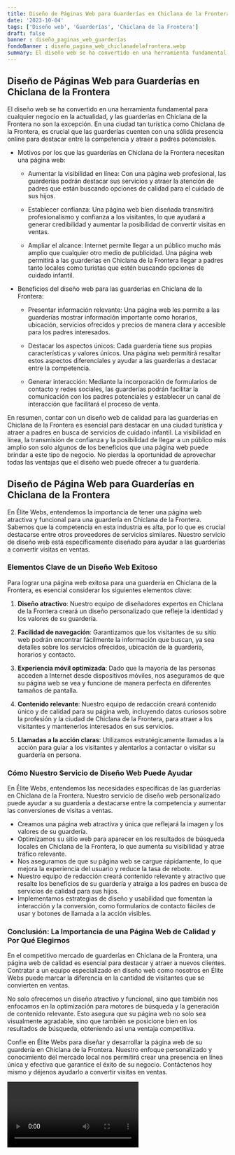 ```yaml
---
title: Diseño de Páginas Web para Guarderías en Chiclana de la Frontera
date: '2023-10-04'
tags: ['Diseño web', 'Guarderías', 'Chiclana de la Frontera']
draft: false
banner : diseño_paginas_web_guarderías
fondoBanner : diseño_pagina_web_chiclanadelafrontera.webp
summary: El diseño web se ha convertido en una herramienta fundamental para cualquier negocio en la actualidad, y las guarderías en Chiclana de la Frontera no son la excepción. En una ciudad tan turística como Chiclana de la Frontera, es crucial que las guarderías cuenten con una sólida presencia online para destacar entre la competencia y atraer a padres potenciales. 
---
```


## Diseño de Páginas Web para Guarderías en Chiclana de la Frontera

El diseño web se ha convertido en una herramienta fundamental para cualquier negocio en la actualidad, y las guarderías en Chiclana de la Frontera no son la excepción. En una ciudad tan turística como Chiclana de la Frontera, es crucial que las guarderías cuenten con una sólida presencia online para destacar entre la competencia y atraer a padres potenciales. 

* Motivos por los que las guarderías en Chiclana de la Frontera necesitan una página web:

   - Aumentar la visibilidad en línea: Con una página web profesional, las guarderías podrán destacar sus servicios y atraer la atención de padres que están buscando opciones de calidad para el cuidado de sus hijos.

   - Establecer confianza: Una página web bien diseñada transmitirá profesionalismo y confianza a los visitantes, lo que ayudará a generar credibilidad y aumentar la posibilidad de convertir visitas en ventas.

   - Ampliar el alcance: Internet permite llegar a un público mucho más amplio que cualquier otro medio de publicidad. Una página web permitirá a las guarderías en Chiclana de la Frontera llegar a padres tanto locales como turistas que estén buscando opciones de cuidado infantil.

* Beneficios del diseño web para las guarderías en Chiclana de la Frontera:

   - Presentar información relevante: Una página web les permite a las guarderías mostrar información importante como horarios, ubicación, servicios ofrecidos y precios de manera clara y accesible para los padres interesados.

   - Destacar los aspectos únicos: Cada guardería tiene sus propias características y valores únicos. Una página web permitirá resaltar estos aspectos diferenciales y ayudar a las guarderías a destacar entre la competencia.

   - Generar interacción: Mediante la incorporación de formularios de contacto y redes sociales, las guarderías podrán facilitar la comunicación con los padres potenciales y establecer un canal de interacción que facilitará el proceso de venta.

En resumen, contar con un diseño web de calidad para las guarderías en Chiclana de la Frontera es esencial para destacar en una ciudad turística y atraer a padres en busca de servicios de cuidado infantil. La visibilidad en línea, la transmisión de confianza y la posibilidad de llegar a un público más amplio son solo algunos de los beneficios que una página web puede brindar a este tipo de negocio. No pierdas la oportunidad de aprovechar todas las ventajas que el diseño web puede ofrecer a tu guardería.

<GifSeo />

<Cta />

## Diseño de Página Web para Guarderías en Chiclana de la Frontera

En Élite Webs, entendemos la importancia de tener una página web atractiva y funcional para una guardería en Chiclana de la Frontera. Sabemos que la competencia en esta industria es alta, por lo que es crucial destacarse entre otros proveedores de servicios similares. Nuestro servicio de diseño web está específicamente diseñado para ayudar a las guarderías a convertir visitas en ventas.

### Elementos Clave de un Diseño Web Exitoso

Para lograr una página web exitosa para una guardería en Chiclana de la Frontera, es esencial considerar los siguientes elementos clave:

1. **Diseño atractivo**: Nuestro equipo de diseñadores expertos en Chiclana de la Frontera creará un diseño personalizado que refleje la identidad y los valores de su guardería.

2. **Facilidad de navegación**: Garantizamos que los visitantes de su sitio web podrán encontrar fácilmente la información que buscan, ya sea detalles sobre los servicios ofrecidos, ubicación de la guardería, horarios y contacto.

3. **Experiencia móvil optimizada**: Dado que la mayoría de las personas acceden a Internet desde dispositivos móviles, nos aseguramos de que su página web se vea y funcione de manera perfecta en diferentes tamaños de pantalla.

4. **Contenido relevante**: Nuestro equipo de redacción creará contenido único y de calidad para su página web, incluyendo datos curiosos sobre la profesión y la ciudad de Chiclana de la Frontera, para atraer a los visitantes y mantenerlos interesados en sus servicios.

5. **Llamadas a la acción claras**: Utilizamos estratégicamente llamadas a la acción para guiar a los visitantes y alentarlos a contactar o visitar su guardería en persona.

### Cómo Nuestro Servicio de Diseño Web Puede Ayudar

En Élite Webs, entendemos las necesidades específicas de las guarderías en Chiclana de la Frontera. Nuestro servicio de diseño web personalizado puede ayudar a su guardería a destacarse entre la competencia y aumentar las conversiones de visitas a ventas.

- Creamos una página web atractiva y única que reflejará la imagen y los valores de su guardería.
- Optimizamos su sitio web para aparecer en los resultados de búsqueda locales en Chiclana de la Frontera, lo que aumenta su visibilidad y atrae tráfico relevante.
- Nos aseguramos de que su página web se cargue rápidamente, lo que mejora la experiencia del usuario y reduce la tasa de rebote.
- Nuestro equipo de redacción creará contenido relevante y atractivo que resalte los beneficios de su guardería y atraiga a los padres en busca de servicios de calidad para sus hijos.
- Implementamos estrategias de diseño y usabilidad que fomentan la interacción y la conversión, como formularios de contacto fáciles de usar y botones de llamada a la acción visibles.

### Conclusión: La Importancia de una Página Web de Calidad y Por Qué Elegirnos

En el competitivo mercado de guarderías en Chiclana de la Frontera, una página web de calidad es esencial para destacar y atraer a nuevos clientes. Contratar a un equipo especializado en diseño web como nosotros en Élite Webs puede marcar la diferencia en la cantidad de visitantes que se convierten en ventas.

No solo ofrecemos un diseño atractivo y funcional, sino que también nos enfocamos en la optimización para motores de búsqueda y la generación de contenido relevante. Esto asegura que su página web no solo sea visualmente agradable, sino que también se posicione bien en los resultados de búsqueda, obteniendo así una ventaja competitiva.

Confíe en Élite Webs para diseñar y desarrollar la página web de su guardería en Chiclana de la Frontera. Nuestro enfoque personalizado y conocimiento del mercado local nos permitirá crear una presencia en línea única y efectiva que garantice el éxito de su negocio. Contáctenos hoy mismo y déjenos ayudarlo a convertir visitas en ventas.

<Video />

<CtaBot job='Guarderías' city='Chiclana de la Frontera'/>

<Gmaps query='Chiclana de la Frontera+españa+maps' />